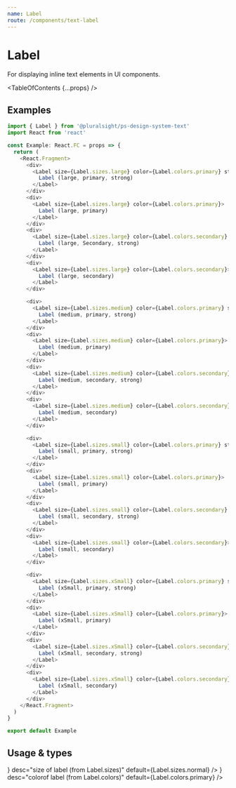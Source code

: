 ```yaml
---
name: Label
route: /components/text-label
---
```



# Label

<Intro>For displaying inline text elements in UI components.</Intro>

<TableOfContents {...props} />

## Examples

```typescript
import { Label } from '@pluralsight/ps-design-system-text'
import React from 'react'

const Example: React.FC = props => {
  return (
    <React.Fragment>
      <div>
        <Label size={Label.sizes.large} color={Label.colors.primary} strong>
          Label (large, primary, strong)
        </Label>
      </div>
      <div>
        <Label size={Label.sizes.large} color={Label.colors.primary}>
          Label (large, primary)
        </Label>
      </div>
      <div>
        <Label size={Label.sizes.large} color={Label.colors.secondary} strong>
          Label (large, Secondary, strong)
        </Label>
      </div>
      <div>
        <Label size={Label.sizes.large} color={Label.colors.secondary}>
          Label (large, secondary)
        </Label>
      </div>

      <div>
        <Label size={Label.sizes.medium} color={Label.colors.primary} strong>
          Label (medium, primary, strong)
        </Label>
      </div>
      <div>
        <Label size={Label.sizes.medium} color={Label.colors.primary}>
          Label (medium, primary)
        </Label>
      </div>
      <div>
        <Label size={Label.sizes.medium} color={Label.colors.secondary} strong>
          Label (medium, secondary, strong)
        </Label>
      </div>
      <div>
        <Label size={Label.sizes.medium} color={Label.colors.secondary}>
          Label (medium, secondary)
        </Label>
      </div>

      <div>
        <Label size={Label.sizes.small} color={Label.colors.primary} strong>
          Label (small, primary, strong)
        </Label>
      </div>
      <div>
        <Label size={Label.sizes.small} color={Label.colors.primary}>
          Label (small, primary)
        </Label>
      </div>
      <div>
        <Label size={Label.sizes.small} color={Label.colors.secondary} strong>
          Label (small, secondary, strong)
        </Label>
      </div>
      <div>
        <Label size={Label.sizes.small} color={Label.colors.secondary}>
          Label (small, secondary)
        </Label>
      </div>

      <div>
        <Label size={Label.sizes.xSmall} color={Label.colors.primary} strong>
          Label (xSmall, primary, strong)
        </Label>
      </div>
      <div>
        <Label size={Label.sizes.xSmall} color={Label.colors.primary}>
          Label (xSmall, primary)
        </Label>
      </div>
      <div>
        <Label size={Label.sizes.xSmall} color={Label.colors.secondary} strong>
          Label (xSmall, secondary, strong)
        </Label>
      </div>
      <div>
        <Label size={Label.sizes.xSmall} color={Label.colors.secondary}>
          Label (xSmall, secondary)
        </Label>
      </div>
    </React.Fragment>
  )
}

export default Example
```

## Usage & types

<Usage
  install="npm install @pluralsight/ps-design-system-text"
  import="import { Label } from '@pluralsight/ps-design-system-text'"
  packageName="text"
  version={props.version}
/>

<TypesTable>
  <TypesProp
    name="size"
    type={<TypesEnum enum={Label.sizes} />}
    desc="size of label (from Label.sizes)"
    default={Label.sizes.normal}
  />
  <TypesProp
    name="color"
    type={<TypesEnum enum={Label.colors} />}
    desc="colorof label (from Label.colors)"
    default={Label.colors.primary}
  />
  <TypesProp name="strong" type="boolean" desc="Bold style" default="false" />
</TypesTable>
